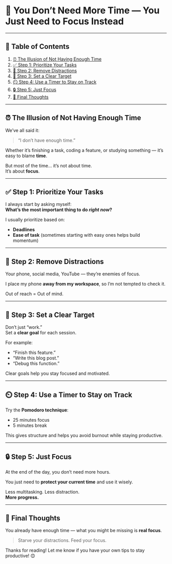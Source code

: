 # 🧠 You Don’t Need More Time — You Just Need to Focus Instead

---

## 📑 Table of Contents
1. [⏰ The Illusion of Not Having Enough Time](#the-illusion-of-not-having-enough-time)  
2. [✅ Step 1: Prioritize Your Tasks](#step-1-prioritize-your-tasks)  
3. [📵 Step 2: Remove Distractions](#step-2-remove-distractions)  
4. [🎯 Step 3: Set a Clear Target](#step-3-set-a-clear-target)  
5. [⏲️ Step 4: Use a Timer to Stay on Track](#step-4-use-a-timer-to-stay-on-track)  
6. [🔒 Step 5: Just Focus](#step-5-just-focus)  
7. [💬 Final Thoughts](#final-thoughts)

---

<a id="the-illusion-of-not-having-enough-time"></a>
## ⏰ The Illusion of Not Having Enough Time

We’ve all said it:  
> “I don’t have enough time.”

Whether it’s finishing a task, coding a feature, or studying something — it’s easy to blame **time**.

But most of the time… it’s not about time.  
It’s about **focus**.

---

<a id="step-1-prioritize-your-tasks"></a>
## ✅ Step 1: Prioritize Your Tasks

I always start by asking myself:  
**What’s the most important thing to do _right now_?**

I usually prioritize based on:
- **Deadlines**
- **Ease of task** (sometimes starting with easy ones helps build momentum)

---

<a id="step-2-remove-distractions"></a>
## 📵 Step 2: Remove Distractions

Your phone, social media, YouTube — they’re enemies of focus.

I place my phone **away from my workspace**, so I’m not tempted to check it.

Out of reach = Out of mind.

---

<a id="step-3-set-a-clear-target"></a>
## 🎯 Step 3: Set a Clear Target

Don’t just “work.”  
Set a **clear goal** for each session.

For example:
- “Finish this feature.”
- “Write this blog post.”
- “Debug this function.”

Clear goals help you stay focused and motivated.

---

<a id="step-4-use-a-timer-to-stay-on-track"></a>
## ⏲️ Step 4: Use a Timer to Stay on Track

Try the **Pomodoro technique**:
- 25 minutes focus  
- 5 minutes break

This gives structure and helps you avoid burnout while staying productive.

---

<a id="step-5-just-focus"></a>
## 🔒 Step 5: Just Focus

At the end of the day, you don’t need more hours.

You just need to **protect your current time** and use it wisely.

Less multitasking. Less distraction.  
**More progress.**

---

<a id="final-thoughts"></a>
## 💬 Final Thoughts

You already have enough time — what you might be missing is **real focus**.

> Starve your distractions. Feed your focus.

Thanks for reading! Let me know if you have your own tips to stay productive! 😊
